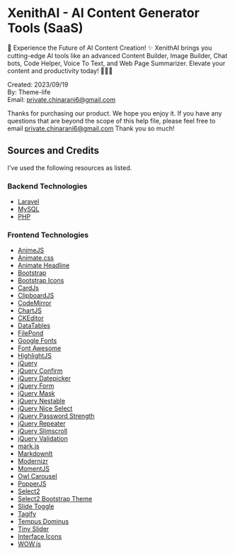 # XenithAI - AI Content Generator Tools (SaaS)

🚀 Experience the Future of AI Content Creation! ✨ XenithAI brings you cutting-edge AI tools like an advanced Content Builder, Image Builder, Chat bots, Code Helper, Voice To Text, and Web Page Summarizer. Elevate your content and productivity today! 📝🎨💬

Created: 2023/09/19 <br/>
By: Theme-life <br/>
Email: [private.chinarani6@gmail.com ](mailto:private.chinarani6@gmail.com ) <br/>

Thanks for purchasing our product. We hope you enjoy it. If you have any questions that are beyond the scope of this help file, please feel free to email [private.chinarani6@gmail.com](mailto:private.chinarani6@gmail.com ) Thank you so much!


## Sources and Credits
I've used the following resources as listed.

### Backend Technologies
* [Laravel](https://laravel.com/)
* [MySQL](https://www.mysql.com/)
* [PHP](https://www.php.net/)

### Frontend Technologies
* [AnimeJS](https://animejs.com/)
* [Animate.css](https://animate.style/)
* [Animate Headline](https://codyhouse.co/gem/css-animated-headlines/)
* [Bootstrap](https://getbootstrap.com/)
* [Bootstrap Icons](https://icons.getbootstrap.com/)
* [CardJs](https://cardjs.co.uk/)
* [ClipboardJS](https://clipboardjs.com/)
* [CodeMirror](https://codemirror.net/)
* [ChartJS](https://www.chartjs.org/)
* [CKEditor](https://ckeditor.com/)
* [DataTables](https://datatables.net/)
* [FilePond](https://pqina.nl/filepond/)
* [Google Fonts](https://fonts.google.com/)
* [Font Awesome](https://fontawesome.com/)
* [HighlightJS](https://highlightjs.org/)
* [jQuery](https://jquery.com/)
* [jQuery Confirm](https://craftpip.github.io/jquery-confirm/)
* [jQuery Datepicker](https://jqueryui.com/datepicker/)
* [jQuery Form](https://jqueryform.com/)
* [jQuery Mask](https://igorescobar.github.io/jQuery-Mask-Plugin/)
* [jQuery Nestable](https://dbushell.com/Nestable/)
* [jQuery Nice Select](https://hernansartorio.com/jquery-nice-select/)
* [jQuery Password Strength](http://elationbase.com/)
* [jQuery Repeater](https://github.com/DubFriend/jquery.repeater)
* [jQuery Slimscroll](https://rocha.la/jQuery-slimScroll)
* [jQuery Validation](https://jqueryvalidation.org/)
* [mark.js](https://markjs.io/)
* [MarkdownIt](https://markdown-it.github.io/)
* [Modernizr](https://modernizr.com/)
* [MomentJS](https://momentjs.com/)
* [Owl Carousel](https://owlcarousel2.github.io/OwlCarousel2/)
* [PopperJS](https://popper.js.org/)
* [Select2](https://select2.org/)
* [Select2 Bootstrap Theme](https://apalfrey.github.io/select2-bootstrap-5-theme/about/license/)
* [Slide Toggle](https://github.com/ericbutler555/plain-js-slidetoggle)
* [Tagify](https://yaireo.github.io/tagify/)
* [Tempus Dominus](https://getdatepicker.com/)
* [Tiny Slider](https://github.com/ganlanyuan/tiny-slider)
* [Interface Icons](https://www.flaticon.com/uicons/interface-icons)
* [WOW.js](https://wowjs.uk/)
